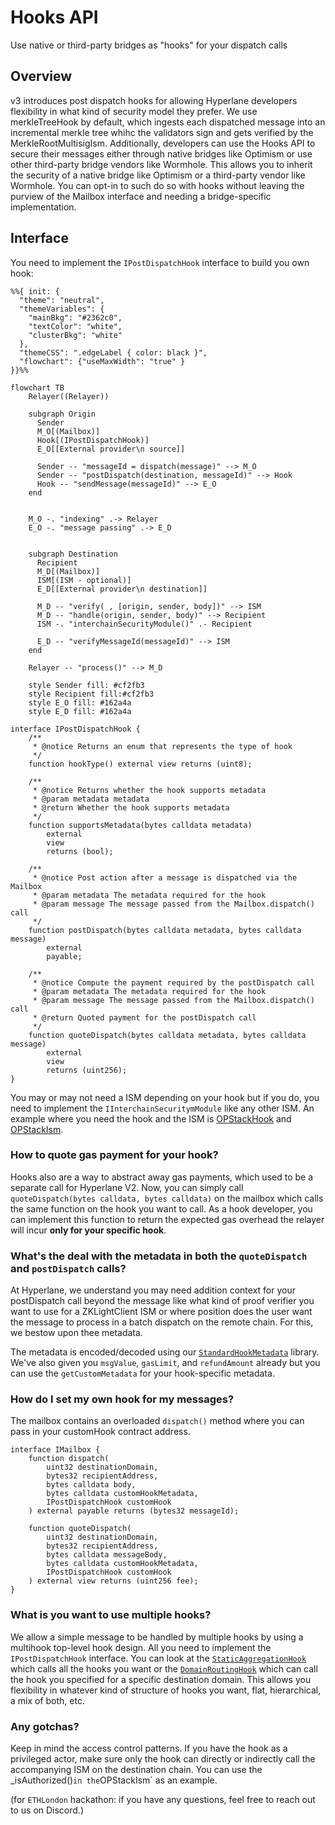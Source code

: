 # Hooks API

Use native or third-party bridges as "hooks" for your dispatch calls

## Overview

v3 introduces post dispatch hooks for allowing Hyperlane developers flexibility in what kind of security model they prefer. We use merkleTreeHook by default, which ingests each dispatched message into an incremental merkle tree whihc the validators sign and gets verified by the MerkleRootMultisigIsm. Additionally, developers can use the Hooks API to secure their messages either through native bridges like Optimism or use other third-party bridge vendors like Wormhole.
This allows you to inherit the security of a native bridge like Optimism or a third-party vendor like Wormhole. You can opt-in to such do so with hooks without leaving the purview of the Mailbox interface and needing a bridge-specific implementation.

## Interface

You need to implement the `IPostDispatchHook` interface to build you own hook:

```mermaid
%%{ init: {
  "theme": "neutral",
  "themeVariables": {
    "mainBkg": "#2362c0",
    "textColor": "white",
    "clusterBkg": "white"
  },
  "themeCSS": ".edgeLabel { color: black }",
  "flowchart": {"useMaxWidth": "true" }
}}%%

flowchart TB
    Relayer((Relayer))

    subgraph Origin
      Sender
      M_O[(Mailbox)]
      Hook[(IPostDispatchHook)]
      E_O[[External provider\n source]]

      Sender -- "messageId = dispatch(message)" --> M_O
      Sender -- "postDispatch(destination, messageId)" --> Hook
      Hook -- "sendMessage(messageId)" --> E_O
    end


    M_O -. "indexing" .-> Relayer
    E_O -. "message passing" .-> E_D


    subgraph Destination
      Recipient
      M_D[(Mailbox)]
      ISM[(ISM - optional)]
      E_D[[External provider\n destination]]

      M_D -- "verify( , [origin, sender, body])" --> ISM
      M_D -- "handle(origin, sender, body)" --> Recipient
      ISM -. "interchainSecurityModule()" .- Recipient

      E_D -- "verifyMessageId(messageId)" --> ISM
    end

    Relayer -- "process()" --> M_D

    style Sender fill: #cf2fb3
    style Recipient fill:#cf2fb3
    style E_O fill: #162a4a
    style E_D fill: #162a4a

```

```solidity
interface IPostDispatchHook {
    /**
     * @notice Returns an enum that represents the type of hook
     */
    function hookType() external view returns (uint8);

    /**
     * @notice Returns whether the hook supports metadata
     * @param metadata metadata
     * @return Whether the hook supports metadata
     */
    function supportsMetadata(bytes calldata metadata)
        external
        view
        returns (bool);

    /**
     * @notice Post action after a message is dispatched via the Mailbox
     * @param metadata The metadata required for the hook
     * @param message The message passed from the Mailbox.dispatch() call
     */
    function postDispatch(bytes calldata metadata, bytes calldata message)
        external
        payable;

    /**
     * @notice Compute the payment required by the postDispatch call
     * @param metadata The metadata required for the hook
     * @param message The message passed from the Mailbox.dispatch() call
     * @return Quoted payment for the postDispatch call
     */
    function quoteDispatch(bytes calldata metadata, bytes calldata message)
        external
        view
        returns (uint256);
}
```

You may or may not need a ISM depending on your hook but if you do, you need to implement the `IInterchainSecuritymModule` like any other ISM. An example where you need the hook and the ISM is [OPStackHook](https://github.com/hyperlane-xyz/hyperlane-monorepo/blob/v3/solidity/contracts/hooks/OPStackHook.sol) and [OPStackIsm](https://github.com/hyperlane-xyz/hyperlane-monorepo/blob/v3/solidity/contracts/isms/hook/OPStackIsm.sol).

### How to quote gas payment for your hook?

Hooks also are a way to abstract away gas payments, which used to be a separate call for Hyperlane V2. Now, you can simply call `quoteDispatch(bytes calldata, bytes calldata)` on the mailbox which calls the same function on the hook you want to call. As a hook developer, you can implement this function to return the expected gas overhead the relayer will incur **only for your specific hook**.

### What's the deal with the metadata in both the `quoteDispatch` and `postDispatch` calls?

At Hyperlane, we understand you may need addition context for your postDispatch call beyond the message like what kind of proof verifier you want to use for a ZKLightClient ISM or where position does the user want the message to process in a batch dispatch on the remote chain. For this, we bestow upon thee metadata.

The metadata is encoded/decoded using our [`StandardHookMetadata`](https://github.com/hyperlane-xyz/hyperlane-monorepo/blob/v3/solidity/contracts/hooks/libs/StandardHookMetadata.sol) library. We've also given you `msgValue`, `gasLimit`, and `refundAmount` already but you can use the `getCustomMetadata` for your hook-specific metadata.

### How do I set my own hook for my messages?

The mailbox contains an overloaded `dispatch()` method where you can pass in your customHook contract address.

```solidity
interface IMailbox {
    function dispatch(
        uint32 destinationDomain,
        bytes32 recipientAddress,
        bytes calldata body,
        bytes calldata customHookMetadata,
        IPostDispatchHook customHook
    ) external payable returns (bytes32 messageId);

    function quoteDispatch(
        uint32 destinationDomain,
        bytes32 recipientAddress,
        bytes calldata messageBody,
        bytes calldata customHookMetadata,
        IPostDispatchHook customHook
    ) external view returns (uint256 fee);
}
```

### What is you want to use multiple hooks?

We allow a simple message to be handled by multiple hooks by using a multihook top-level hook design. All you need to implement the `IPostDispatchHook` interface. You can look at the [`StaticAggregationHook`](https://github.com/hyperlane-xyz/hyperlane-monorepo/blob/v3/solidity/contracts/hooks/aggregation/StaticAggregationHook.sol) which calls all the hooks you want or the [`DomainRoutingHook`](https://github.com/hyperlane-xyz/hyperlane-monorepo/blob/v3/solidity/contracts/hooks/routing/DomainRoutingHook.sol) which can call the hook you specified for a specific destination domain. This allows you flexibility in whatever kind of structure of hooks you want, flat, hierarchical, a mix of both, etc.

### Any gotchas?

Keep in mind the access control patterns. If you have the hook as a privileged actor, make sure only the hook can directly or indirectly call the accompanying ISM on the destination chain. You can use the \_isAuthorized()`in the`OPStackIsm` as an example.

(for `ETHLondon` hackathon: if you have any questions, feel free to reach out to us on Discord.)
